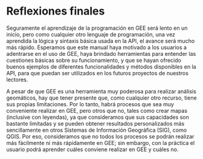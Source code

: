 \newpage

# Reflexiones finales

Seguramente el aprendizaje de la programación en GEE será lento en un inicio, pero como cualquier otro lenguaje de programación, una vez aprendida la lógica y sintaxis básica usada en la API, el avance será mucho más rápido. Esperamos que este manual haya motivado a los usuarios a adentrarse en el uso de GEE, haya brindado herramientas para entender las cuestiones básicas sobre su funcionamiento, y que se hayan ofrecido buenos ejemplos de diferentes funcionalidades y métodos disponibles en la API, para que puedan ser utilizados en los futuros proyectos de nuestros lectores. 

A pesar de que GEE es una herramienta muy poderosa para realizar análisis geomáticos, hay que tener presente que, como cualquier otro recurso, tiene sus propias limitaciones. Por lo tanto, habrá procesos que sea muy conveniente realizar en GEE, pero otros que no, tales como crear mapas (inclusive con leyendas), ya que consideramos que sus capacidades son bastante limitadas y se pueden obtener resultados personalizados más sencillamente en otros Sistemas de Información Geográfica (SIG), como QGIS. Por eso, consideramos que no todos los procesos se podrán realizar más fácilmente ni más rápidamente en GEE; sin embargo, con la práctica el usuario podrá aprender cuáles conviene realizar en GEE y cuáles no. 
